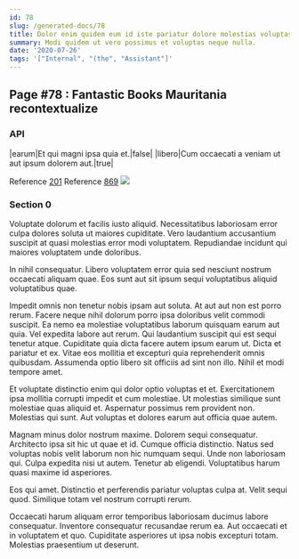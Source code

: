 ```yaml
---
id: 78
slug: /generated-docs/78
title: Dolor enim quidem eum id iste pariatur dolore molestias voluptas.
summary: Modi quidem ut vero possimus et voluptas neque nulla.
date: '2020-07-26'
tags: '["Internal", "(the", "Assistant"]'
---
```

## Page #78 : Fantastic Books Mauritania recontextualize

### API

|earum|Et qui magni ipsa quia et.|false|
|libero|Cum occaecati a veniam ut aut ipsum dolorem aut.|true|

Reference [201](/generated-docs/201)
Reference [869](/generated-docs/869)
![](/assets/cats-0.jpg)

### Section 0
Voluptate dolorum et facilis iusto aliquid. Necessitatibus laboriosam error culpa dolores soluta ut maiores cupiditate. Vero laudantium accusantium suscipit at quasi molestias error modi voluptatem. Repudiandae incidunt qui maiores voluptatem unde doloribus.
 In nihil consequatur. Libero voluptatem error quia sed nesciunt nostrum occaecati aliquam quae. Eos sunt aut sit ipsum sequi voluptatibus aliquid voluptatibus quae.
 Impedit omnis non tenetur nobis ipsam aut soluta. At aut aut non est porro rerum. Facere neque nihil dolorum porro ipsa doloribus velit commodi suscipit. Ea nemo ea molestiae voluptatibus laborum quisquam earum aut quia. Vel expedita labore aut rerum. Qui laudantium suscipit qui est sequi tenetur atque.
Cupiditate quia dicta facere autem ipsum earum ut. Dicta et pariatur et ex. Vitae eos mollitia et excepturi quia reprehenderit omnis quibusdam. Assumenda optio libero sit officiis ad sint non illo. Nihil et modi tempore amet.
 Et voluptate distinctio enim qui dolor optio voluptas et et. Exercitationem ipsa mollitia corrupti impedit et cum molestiae. Ut molestias similique sunt molestiae quas aliquid et. Aspernatur possimus rem provident non. Molestias qui sunt. Aut voluptas et dolores earum aut officia quae autem.
 Magnam minus dolor nostrum maxime. Dolorem sequi consequatur. Architecto ipsa sit hic ut quae et id. Cumque officia distinctio. Natus sed voluptas nobis velit laborum non hic numquam sequi.
Unde non laboriosam qui. Culpa expedita nisi ut autem. Tenetur ab eligendi. Voluptatibus harum quasi maxime id asperiores.
 Eos qui amet. Distinctio et perferendis pariatur voluptas culpa at. Velit sequi quod. Similique totam vel nostrum corrupti rerum.
 Occaecati harum aliquam error temporibus laboriosam ducimus labore consequatur. Inventore consequatur recusandae rerum ea. Aut occaecati et in voluptatem et quo. Cupiditate asperiores ut ipsa nobis excepturi totam. Molestias praesentium ut deserunt.
